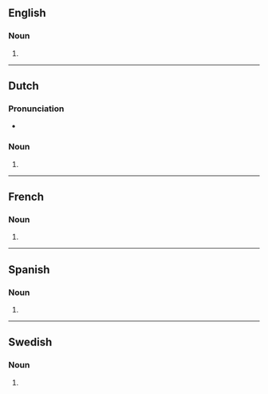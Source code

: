 {{also|Ensembles}}
==English==

===Noun===
{{head|en|noun form}}

# {{plural of|en|ensemble}}

----

==Dutch==

===Pronunciation===
* {{audio|nl|Nl-ensembles.ogg|Audio}}

===Noun===
{{head|nl|noun form}}

# {{nl-noun form of|pl|ensemble}}

----

==French==

===Noun===
{{head|fr|noun form|g=m}}

# {{plural of|fr|ensemble}}

----

==Spanish==

===Noun===
{{head|es|noun form|g=m-p}}

# {{noun form of|es|ensemble||p}}

----

==Swedish==

===Noun===
{{head|sv|noun form}}

# {{sv-noun-form-indef-gen|ensemble}}